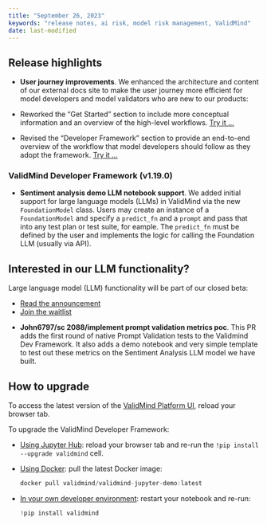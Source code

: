 ```yaml
---
title: "September 26, 2023"
keywords: "release notes, ai risk, model risk management, ValidMind"
date: last-modified
---
```


## Release highlights

<!---User journey improvements by @nrichers in [#128](https://github.com/validmind/documentation/pull/128)--->
   - **User journey improvements**. We enhanced the architecture and content of our external docs site to make the user journey more efficient for model developers and model validators who are new to our products:
   
   * Reworked the "Get Started" section to include more conceptual information and an overview of the high-level workflows. [Try it ...](../../guide/get-started.qmd)
   
   * Revised the "Developer Framework" section to provide an end-to-end overview of the workflow that model developers should follow as they adopt the framework.  [Try it ...](../../guide/get-started-developer-framework.qmd)


### ValidMind Developer Framework (v1.19.0)

<!---John6797/sc 2062/sentiment analysis demo notebook should support by @johnwalz97 in [#224](https://github.com/validmind/validmind-python/pull/224)--->
- **Sentiment analysis demo LLM notebook support**. We added initial support for large language models (LLMs) in ValidMind via the new `FoundationModel` class. Users may create an instance of a `FoundationModel` and specify a `predict_fn` and a `prompt` and pass that into any test plan or test suite, for eample. The `predict_fn` must be defined by the user and implements the logic for calling the Foundation LLM (usually via API).
   
::: {.callout-tip}
## Interested in our LLM functionality?
Large language model (LLM) functionality will be part of our closed beta: 

- [Read the announcement](https://validmind.com/announcing-validminds-closed-beta-coming-soon/)
- [Join the waitlist](../../guide/join-closed-beta.qmd)
:::

<!---John6797/sc 2088/implement prompt validation metrics poc by @johnwalz97 in [#232](https://github.com/validmind/validmind-python/pull/232)--->
- **John6797/sc 2088/implement prompt validation metrics poc**. This PR adds the first round of native Prompt Validation tests to the Validmind Dev Framework. It also adds a demo notebook and very simple template to test out these metrics on the Sentiment Analysis LLM model we have built.

<!---
### ValidMind Platform UI (v1.6.0)
--->

## How to upgrade

To access the latest version of the [ValidMind Platform UI](http://app.prod.validmind.ai/), reload your browser tab.

To upgrade the ValidMind Developer Framework:

- [Using Jupyter Hub](../../guide/try-developer-framework-with-jupyterhub.qmd): reload your browser tab and re-run the `!pip install --upgrade validmind` cell.

- [Using Docker](../../guide/try-developer-framework-with-docker.qmd): pull the latest Docker image:
    
    ```jsx
    docker pull validmind/validmind-jupyter-demo:latest
    
    ```
    
- [In your own developer environment](../../guide/install-and-initialize-developer-framework.qmd): restart your notebook and re-run:
    
    ```python
    !pip install validmind
    ```